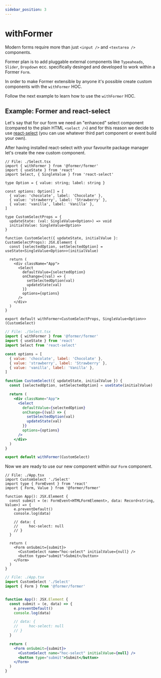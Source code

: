 ```yaml
---
sidebar_position: 3
---
```



# withFormer

Modern forms require more than just `<input />` and `<textarea />` components.

Former plan is to add pluggable external components like `Typeaheads`, `Slider`, `Dropdown` ecc.
specifically desinged and developed to work within a Former `Form`.

In order to make Former extensible by anyone it's possible create custom
components with the `withFormer` HOC.

Follow the next example to learn how to use the `withFormer` HOC.

## Example: Former and react-select

Let's say that for our form we need an "enhanced" select component (compared to the plain HTML `<select />`)
and for this reason we decide to use [react-select](https://github.com/jedwatson/react-select) (you can use
whatever third part component or event build your own).

After having installed react-select with your favourite package manager let's create the new custom component.

<Tabs>
<TabItem value="typescript" label="Typescript">

```tsx
// File: ./Select.tsx
import { withFormer } from '@former/former'
import { useState } from 'react'
import Select, { SingleValue } from 'react-select'

type Option = { value: string; label: string }

const options: Option[] = [
  { value: 'chocolate', label: 'Chocolate' },
  { value: 'strawberry', label: 'Strawberry' },
  { value: 'vanilla', label: 'Vanilla' },
]

type CustomSelectProps = {
  updateState: (val: SingleValue<Option>) => void
  initialValue: SingleValue<Option>
}

function CustomSelect({ updateState, initialValue }: CustomSelectProps): JSX.Element {
  const [selectedOption, setSelectedOption] = useState<SingleValue<Option>>(initialValue)

  return (
    <div className="App">
      <Select
        defaultValue={selectedOption}
        onChange={(val) => {
          setSelectedOption(val)
          updateState(val)
        }}
        options={options}
      />
    </div>
  )
}

export default withFormer<CustomSelectProps, SingleValue<Option>>(CustomSelect)
```

</TabItem>
<TabItem value="javascript" label="Javascript">

```jsx
// File: ./Select.tsx
import { withFormer } from '@former/former'
import { useState } from 'react'
import Select from 'react-select'

const options = [
  { value: 'chocolate', label: 'Chocolate' },
  { value: 'strawberry', label: 'Strawberry' },
  { value: 'vanilla', label: 'Vanilla' },
]

function CustomSelect({ updateState, initialValue }) {
  const [selectedOption, setSelectedOption] = useState(initialValue)

  return (
    <div className="App">
      <Select
        defaultValue={selectedOption}
        onChange={(val) => {
          setSelectedOption(val)
          updateState(val)
        }}
        options={options}
      />
    </div>
  )
}

export default withFormer(CustomSelect)
```

</TabItem>
</Tabs>

Now we are ready to use our new component within our `Form` component.

<Tabs>
<TabItem value="typescript" label="Typescript">

```tsx
// File: ./App.tsx
import CustomSelect './Select'
import type { FormEvent } from 'react'
import { Form, Value } from '@former/former'

function App(): JSX.Element {
  const submit = (e: FormEvent<HTMLFormElement>, data: Record<string, Value>) => {
    e.preventDefault()
    console.log(data)

    // data: {
    //     hoc-select: null
    // }
  }

  return (
    <Form onSubmit={submit}>
      <CustomSelect name="hoc-select" initialValue={null} />
      <button type="submit">Submit</button>
    </Form>
  )
}

```

</TabItem>
<TabItem value="javascript" label="Javascript">

```jsx
// File: ./App.tsx
import CustomSelect './Select'
import { Form } from '@former/former'


function App(): JSX.Element {
  const submit = (e, data) => {
    e.preventDefault()
    console.log(data)

    // data: {
    //     hoc-select: null
    // }
  }

  return (
    <Form onSubmit={submit}>
      <CustomSelect name="hoc-select" initialValue={null} />
      <button type="submit">Submit</button>
    </Form>
  )
}
```

</TabItem>
</Tabs>
